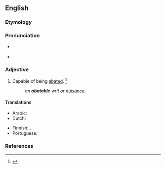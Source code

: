 ==English==

===Etymology===
{{suffix|abate|able|lang=en}}

===Pronunciation===
* {{a|GenAm}} {{IPA|/əˈbeɪt.ə.bəl/|lang=en}}
* {{audio|en-us-abatable.ogg|Audio (US)|lang=en}}

===Adjective===
{{en-adj}}

# Capable of being [[abate]]d. {{defdate|First attested from 1350 to 1470.}}<ref>{{R:SOED5|page=2}}</ref>
#: '' an '''abatable''' writ or [[nuisance]].''

====Translations====
{{trans-top|Capable of being abated}}
* Arabic: {{t|ar|قَابِل لِلتَخْفِيف|m|tr=qābil li-t-taḵfīf}}
* Dutch: {{t|nl|vatbaar voor prijsverlaging}}
{{trans-mid}}
* Finnish: {{t|fi|vähennettävissä}}, {{t|fi|kumottavissa oleva}}
* Portuguese: {{t+|pt|anulável}}
{{trans-bottom}}

===References===
<references/>